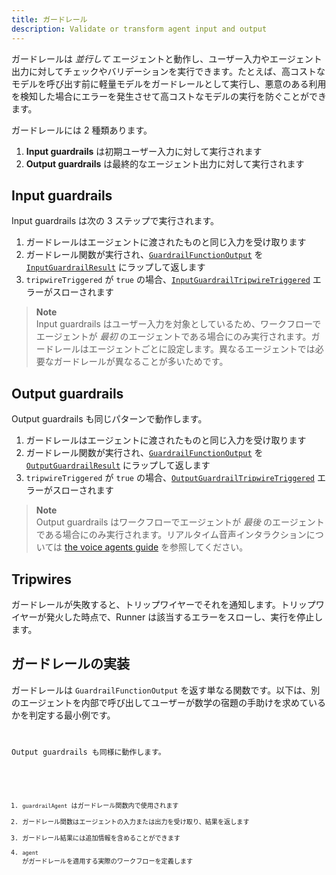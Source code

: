 ```yaml
---
title: ガードレール
description: Validate or transform agent input and output
---
```



ガードレールは _並行して_ エージェントと動作し、ユーザー入力やエージェント出力に対してチェックやバリデーションを実行できます。たとえば、高コストなモデルを呼び出す前に軽量モデルをガードレールとして実行し、悪意のある利用を検知した場合にエラーを発生させて高コストなモデルの実行を防ぐことができます。

ガードレールには 2 種類あります。

1. **Input guardrails** は初期ユーザー入力に対して実行されます
2. **Output guardrails** は最終的なエージェント出力に対して実行されます

## Input guardrails

Input guardrails は次の 3 ステップで実行されます。

1. ガードレールはエージェントに渡されたものと同じ入力を受け取ります
2. ガードレール関数が実行され、[`GuardrailFunctionOutput`](/openai/agents/interfaces/guardrailfunctionoutput) を [`InputGuardrailResult`](/openai/agents/interfaces/inputguardrailresult) にラップして返します
3. `tripwireTriggered` が `true` の場合、[`InputGuardrailTripwireTriggered`](/openai/agents/classes/inputguardrailtripwiretriggered) エラーがスローされます

> **Note**  
> Input guardrails はユーザー入力を対象としているため、ワークフローでエージェントが _最初_ のエージェントである場合にのみ実行されます。ガードレールはエージェントごとに設定します。異なるエージェントでは必要なガードレールが異なることが多いためです。

## Output guardrails

Output guardrails も同じパターンで動作します。

1. ガードレールはエージェントに渡されたものと同じ入力を受け取ります
2. ガードレール関数が実行され、[`GuardrailFunctionOutput`](/openai/agents/interfaces/guardrailfunctionoutput) を [`OutputGuardrailResult`](/openai/agents/interfaces/outputguardrailresult) にラップして返します
3. `tripwireTriggered` が `true` の場合、[`OutputGuardrailTripwireTriggered`](/openai/agents/classes/outputguardrailtripwiretriggered) エラーがスローされます

> **Note**  
> Output guardrails はワークフローでエージェントが _最後_ のエージェントである場合にのみ実行されます。リアルタイム音声インタラクションについては [the voice agents guide](./voice-agents#guardrails) を参照してください。

## Tripwires

ガードレールが失敗すると、トリップワイヤーでそれを通知します。トリップワイヤーが発火した時点で、Runner は該当するエラーをスローし、実行を停止します。

## ガードレールの実装

ガードレールは `GuardrailFunctionOutput` を返す単なる関数です。以下は、別のエージェントを内部で呼び出してユーザーが数学の宿題の手助けを求めているかを判定する最小例です。

<Code
  lang="typescript"
  code={inputGuardrailExample}
  title="入力ガードレールの例"
/>

Output guardrails も同様に動作します。

<Code
  lang="typescript"
  code={outputGuardrailExample}
  title="出力ガードレールの例"
/>

1. `guardrailAgent` はガードレール関数内で使用されます
2. ガードレール関数はエージェントの入力または出力を受け取り、結果を返します
3. ガードレール結果には追加情報を含めることができます
4. `agent` がガードレールを適用する実際のワークフローを定義します
